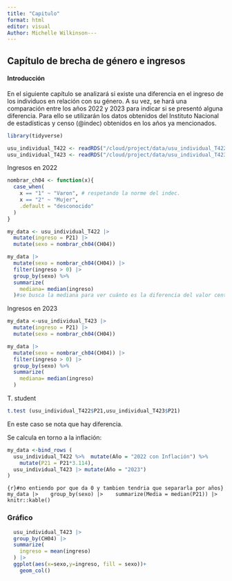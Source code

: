 ```yaml
---
title: "Capitulo"
format: html
editor: visual
Author: Michelle Wilkinson---
---
```


## Capítulo de brecha de género e ingresos

#### Introducción

En el siguiente capítulo se analizará si existe una diferencia en el ingreso de los individuos en relación con su género. A su vez, se hará una comparación entre los años 2022 y 2023 para indicar si se presentó alguna diferencia. Para ello se utilizarán los datos obtenidos del Instituto Nacional de estadísticas y censo (@indec) obtenidos en los años ya mencionados.

```r
library(tidyverse)
```

```r
usu_individual_T422 <- readRDS("/cloud/project/data/usu_individual_T422.rds")
usu_individual_T423 <- readRDS("/cloud/project/data/usu_individual_T423.rds")
```

Ingresos en 2022

```r
nombrar_ch04 <- function(x){
  case_when(
    x == "1" ~ "Varon", # respetando la norme del indec.
    x == "2" ~ "Mujer",
    .default = "desconocido"
  )
}
```

```r
my_data <- usu_individual_T422 |> 
  mutate(ingreso = P21) |> 
  mutate(sexo = nombrar_ch04(CH04))

my_data |> 
  mutate(sexo = nombrar_ch04(CH04)) |> 
  filter(ingreso > 0) |> 
  group_by(sexo) %>% 
  summarize(
    mediana= median(ingreso)
  )#se busca la mediana para ver cuánto es la diferencia del valor central de cada sexo. Sino, surgían todos los valores.
```

Ingresos en 2023

```r
my_data <-usu_individual_T423 |> 
  mutate(ingreso = P21) |> 
  mutate(sexo = nombrar_ch04(CH04))

my_data |> 
  mutate(sexo = nombrar_ch04(CH04)) |> 
  filter(ingreso > 0) |> 
  group_by(sexo) %>% 
  summarize(
    mediana= median(ingreso)
  )
```

T. student

```r
t.test (usu_individual_T422$P21,usu_individual_T423$P21)
```

En este caso se nota que hay diferencia.

Se calcula en torno a la inflación:

```r
my_data <-bind_rows (
  usu_individual_T422 %>%  mutate(Año = "2022 con Inflación") %>% 
    mutate(P21 = P21*3.114),
  usu_individual_T423 |> mutate(Año = "2023")
)
```

```{r}#no entiendo por que da 0 y tambien tendria que separarla por años}
my_data |> 
  group_by(sexo) |> 
  summarize(Media = median(P21)) |> 
  knitr::kable()
```

### Gráfico

```r
  usu_individual_T423 |> 
  group_by(CH04) |> 
  summarize(
    ingreso = mean(ingreso)
  ) |> 
  ggplot(aes(x=sexo,y=ingreso, fill = sexo))+
    geom_col()

```
